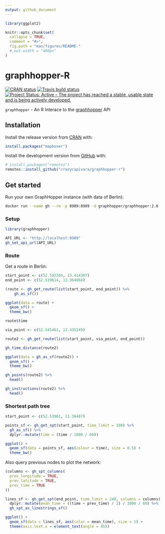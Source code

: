 ```yaml
---
output: github_document
---
```


<!-- README.md is generated from README.Rmd. Please edit that file -->

```r
library(ggplot2)

knitr::opts_chunk$set(
  collapse = TRUE,
  comment = "#>",
  fig.path = "man/figures/README-"
  #,out.width = "400px"
)
```
# graphhopper-R

<!-- badges: start -->
[![CRAN status](https://www.r-pkg.org/badges/version/graphhopper)](https://CRAN.R-project.org/package=graphhopper)
[![Travis build status](https://travis-ci.org/crazycapivara/graphhopper-r.svg?branch=master)](https://travis-ci.org/crazycapivara/graphhopper-r)
[![Project Status: Active – The project has reached a stable, usable state and is being actively developed.](https://www.repostatus.org/badges/latest/active.svg)](https://www.repostatus.org/#active)
<!-- badges: end -->

`graphhopper` - An R Interace to the [graphhopper](https://www.graphhopper.com/) API

## Installation

Install the release version from [CRAN](https://cran.r-project.org/) with:

```r
install.packages("mapboxer")
```

Install the development version from [GitHub](https://github.com/) with:

```r
# install.packages("remotes")
remotes::install_github("crazycapivara/graphhopper-r")
```

## Get started

Run your own GraphHopper instance (with data of Berlin):

```bash
docker run --name gh --rm -p 8989:8989 -d graphhopper/graphhopper:2.0
```

### Setup

```r
library(graphhopper)

API_URL <- "http://localhost:8989"
gh_set_api_url(API_URL)
```

### Route

Get a route in Berlin:

```r
start_point <- c(52.592204, 13.414307)
end_point <- c(52.539614, 13.364868)

(route <- gh_get_route(list(start_point, end_point)) %>%
    gh_as_sf())

ggplot(data = route) +
  geom_sf() +
  theme_bw()

route$time

via_point <- c(52.545461, 13.435249)

route2 <- gh_get_route(list(start_point, via_point, end_point))

gh_time_distance(route2)

ggplot(data = gh_as_sf(route2)) +
  geom_sf() +
  theme_bw()

gh_points(route2) %>%
  head()

gh_instructions(route2) %>%
  head()
```

### Shortest path tree

```r
start_point <- c(52.53961, 13.36487)

points_sf <- gh_get_spt(start_point, time_limit = 180) %>%
  gh_as_sf() %>%
  dplyr::mutate(time = (time / 1000 / 60))

ggplot() +
  geom_sf(data = points_sf, aes(colour = time), size = 0.5) +
  theme_bw()
```

Also query previous nodes to plot the network:

```r
(columns <- gh_spt_columns(
  prev_longitude = TRUE,
  prev_latitude = TRUE,
  prev_time = TRUE
))

lines_sf <- gh_get_spt(end_point, time_limit = 240, columns = columns) %>%
  dplyr::mutate(mean_time = ((time + prev_time) / 2) / 1000 / 60) %>%
  gh_spt_as_linestrings_sf()

ggplot() +
  geom_sf(data = lines_sf, aes(color = mean_time), size = 1) +
  theme(axis.text.x = element_text(angle = 45))
```
